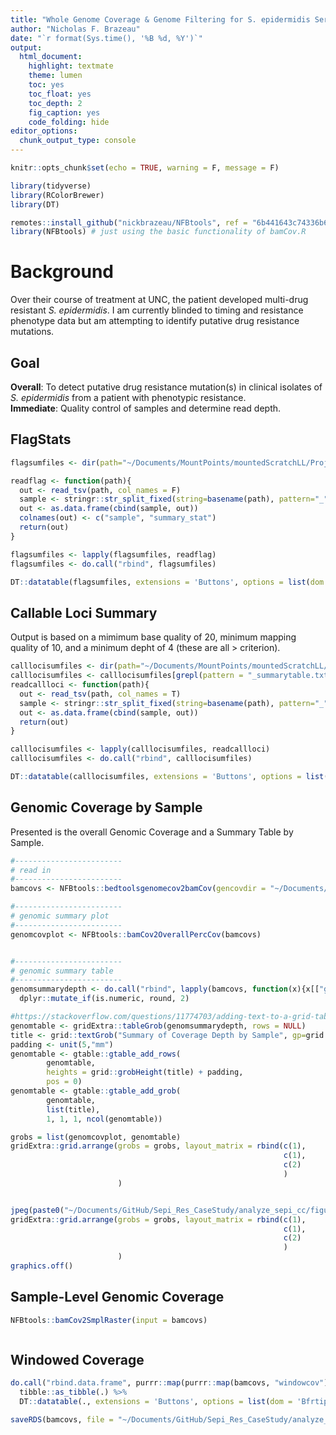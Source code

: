 ```yaml
---
title: "Whole Genome Coverage & Genome Filtering for S. epidermidis Serial Samples"
author: "Nicholas F. Brazeau"
date: "`r format(Sys.time(), '%B %d, %Y')`"
output: 
  html_document:
    highlight: textmate
    theme: lumen
    toc: yes
    toc_float: yes
    toc_depth: 2
    fig_caption: yes
    code_folding: hide
editor_options: 
  chunk_output_type: console
---
```


```r
knitr::opts_chunk$set(echo = TRUE, warning = F, message = F)
```
```r
library(tidyverse)
library(RColorBrewer)
library(DT)

remotes::install_github("nickbrazeau/NFBtools", ref = "6b441643c74336b636282fcff2b1b51ca3eb0094")
library(NFBtools) # just using the basic functionality of bamCov.R 

```
# Background
Over their course of treatment at UNC, the patient developed multi-drug resistant _S. epidermidis_. I am currently blinded to timing and resistance phenotype data but am attempting to identify putative drug resistance mutations. 

## Goal 
**Overall**: To detect putative drug resistance mutation(s) in clinical isolates of _S. epidermidis_ from a patient with phenotypic resistance.   
**Immediate**: Quality control of samples and determine read depth.




## FlagStats
```r
flagsumfiles <- dir(path="~/Documents/MountPoints/mountedScratchLL/Projects/Sepi_Res_CaseStudy/SumSTATsandQC/FlagStats", full.names = TRUE)

readflag <- function(path){
  out <- read_tsv(path, col_names = F)
  sample <- stringr::str_split_fixed(string=basename(path), pattern="_", n=2)[1]
  out <- as.data.frame(cbind(sample, out))
  colnames(out) <- c("sample", "summary_stat")
  return(out)
}

flagsumfiles <- lapply(flagsumfiles, readflag)
flagsumfiles <- do.call("rbind", flagsumfiles)

DT::datatable(flagsumfiles, extensions = 'Buttons', options = list(dom = 'Bfrtip',buttons = c('csv')))


```


## Callable Loci Summary
Output is based on a mimimum base quality of 20, minimum mapping quality of 10, and a minimum depht of 4 (these are all > criterion).  
  
```r
calllocisumfiles <- dir(path="~/Documents/MountPoints/mountedScratchLL/Projects/Sepi_Res_CaseStudy/SumSTATsandQC/CallableLoci/", full.names = TRUE)
calllocisumfiles <- calllocisumfiles[grepl(pattern = "_summarytable.txt", x = basename(calllocisumfiles))]
readcallloci <- function(path){
  out <- read_tsv(path, col_names = T)
  sample <- stringr::str_split_fixed(string=basename(path), pattern="_", n=2)[1]
  out <- as.data.frame(cbind(sample, out))
  return(out)
}

calllocisumfiles <- lapply(calllocisumfiles, readcallloci)
calllocisumfiles <- do.call("rbind", calllocisumfiles)

DT::datatable(calllocisumfiles, extensions = 'Buttons', options = list(dom = 'Bfrtip',buttons = c('csv')))


```

## Genomic Coverage by Sample
Presented is the overall Genomic Coverage and a Summary Table by Sample. 
```r

#------------------------
# read in
#------------------------
bamcovs <- NFBtools::bedtoolsgenomecov2bamCov(gencovdir = "~/Documents/MountPoints/mountedScratchLL/Projects/Sepi_Res_CaseStudy/SumSTATsandQC/coverage/data/")

#------------------------
# genomic summary plot
#------------------------
genomcovplot <- NFBtools::bamCov2OverallPercCov(bamcovs)


#------------------------
# genomic summary table
#------------------------
genomsummarydepth <- do.call("rbind", lapply(bamcovs, function(x){x[["genomsummarydepth"]]})) %>% 
  dplyr::mutate_if(is.numeric, round, 2)

#https://stackoverflow.com/questions/11774703/adding-text-to-a-grid-table-plot/11775211#11775211
genomtable <- gridExtra::tableGrob(genomsummarydepth, rows = NULL)
title <- grid::textGrob("Summary of Coverage Depth by Sample", gp=grid::gpar(fontfamily="Arial", fontsize=14, fontface="bold"))
padding <- unit(5,"mm")
genomtable <- gtable::gtable_add_rows(
        genomtable,
        heights = grid::grobHeight(title) + padding,
        pos = 0)
genomtable <- gtable::gtable_add_grob(
        genomtable,
        list(title),
        1, 1, 1, ncol(genomtable))

grobs = list(genomcovplot, genomtable)
gridExtra::grid.arrange(grobs = grobs, layout_matrix = rbind(c(1),
                                                             c(1),
                                                             c(2)
                                                             )
                        )


jpeg(paste0("~/Documents/GitHub/Sepi_Res_CaseStudy/analyze_sepi_cc/figures/SFig1-Genomic_Coverage.jpg"), units = "in", width = 8, height = 11, res = 200)
gridExtra::grid.arrange(grobs = grobs, layout_matrix = rbind(c(1),
                                                             c(1),
                                                             c(2)
                                                             )
                        )
graphics.off()


```

## Sample-Level Genomic Coverage
```r


NFBtools::bamCov2SmplRaster(input = bamcovs)



```

## Windowed Coverage
```r

do.call("rbind.data.frame", purrr::map(purrr::map(bamcovs, "windowcov"), "windowcovdf")) %>% 
  tibble::as_tibble(.) %>% 
  DT::datatable(., extensions = 'Buttons', options = list(dom = 'Bfrtip',buttons = c('csv'), pageLength = 100))

```

```r

saveRDS(bamcovs, file = "~/Documents/GitHub/Sepi_Res_CaseStudy/analyze_sepi_cc/data/Sepi_coverage.RDS")

```
